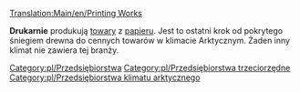 [[Translation:Main/en/Printing Works]]{{en/-}}
{{pl/Przedsiębiorstwa|image=Printworks.png
|name=Drukarnia
|climates=[[Main/en/Klimat/Pl#Arktyczny]]
|accepts=[[Main/pl/Papier|Papier]]
|produces=[[Main/pl/Towary|Towary]]
}}

'''Drukarnie''' produkują [[Main/pl/Towary|towary]] z [[Main/pl/Papier|papieru]]. Jest to ostatni krok od pokrytego śniegiem drewna do cennych towarów w klimacie Arktycznym. Żaden inny klimat nie zawiera tej branży. 

{{pl/Navbox Industries}}

[[Category:pl/Przedsiębiorstwa]]
[[Category:pl/Przedsiębiorstwa trzeciorzędne]]
[[Category:pl/Przedsiębiorstwa klimatu arktycznego]]
